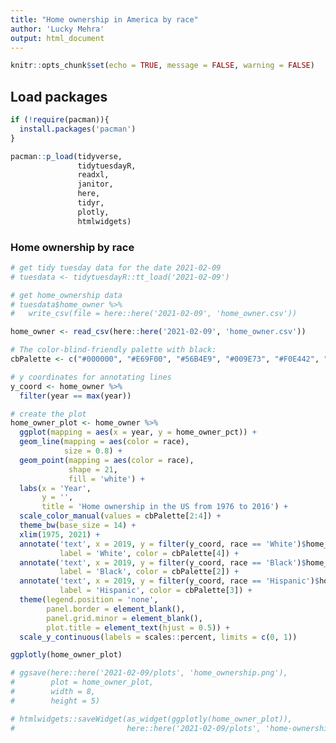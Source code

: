 ```yaml
---
title: "Home ownership in America by race"
author: 'Lucky Mehra'
output: html_document
---
```


```r
knitr::opts_chunk$set(echo = TRUE, message = FALSE, warning = FALSE)
```

## Load packages

```r
if (!require(pacman)){
  install.packages('pacman')
}

pacman::p_load(tidyverse,
               tidytuesdayR,
               readxl,
               janitor,
               here,
               tidyr,
               plotly,
               htmlwidgets)
```

### Home ownership by race

```r
# get tidy tuesday data for the date 2021-02-09
# tuesdata <- tidytuesdayR::tt_load('2021-02-09')

# get home_ownership data
# tuesdata$home_owner %>% 
#   write_csv(file = here::here('2021-02-09', 'home_owner.csv'))

home_owner <- read_csv(here::here('2021-02-09', 'home_owner.csv'))

# The color-blind-friendly palette with black:
cbPalette <- c("#000000", "#E69F00", "#56B4E9", "#009E73", "#F0E442", "#0072B2", "#D55E00", "#CC79A7")

# y coordinates for annotating lines
y_coord <- home_owner %>% 
  filter(year == max(year))

# create the plot
home_owner_plot <- home_owner %>% 
  ggplot(mapping = aes(x = year, y = home_owner_pct)) +
  geom_line(mapping = aes(color = race),
            size = 0.8) +
  geom_point(mapping = aes(color = race),
             shape = 21,
             fill = 'white') +
  labs(x = 'Year',
       y = '',
       title = 'Home ownership in the US from 1976 to 2016') +
  scale_color_manual(values = cbPalette[2:4]) +
  theme_bw(base_size = 14) +
  xlim(1975, 2021) +
  annotate('text', x = 2019, y = filter(y_coord, race == 'White')$home_owner_pct,
           label = 'White', color = cbPalette[4]) +
  annotate('text', x = 2019, y = filter(y_coord, race == 'Black')$home_owner_pct,
           label = 'Black', color = cbPalette[2]) +
  annotate('text', x = 2019, y = filter(y_coord, race == 'Hispanic')$home_owner_pct,
           label = 'Hispanic', color = cbPalette[3]) +
  theme(legend.position = 'none',
        panel.border = element_blank(),
        panel.grid.minor = element_blank(),
        plot.title = element_text(hjust = 0.5)) +
  scale_y_continuous(labels = scales::percent, limits = c(0, 1))

ggplotly(home_owner_plot)

# ggsave(here::here('2021-02-09/plots', 'home_ownership.png'),
#        plot = home_owner_plot,
#        width = 8,
#        height = 5)

# htmlwidgets::saveWidget(as_widget(ggplotly(home_owner_plot)), 
#                         here::here('2021-02-09/plots', 'home-ownership-interactive.html'))
```

